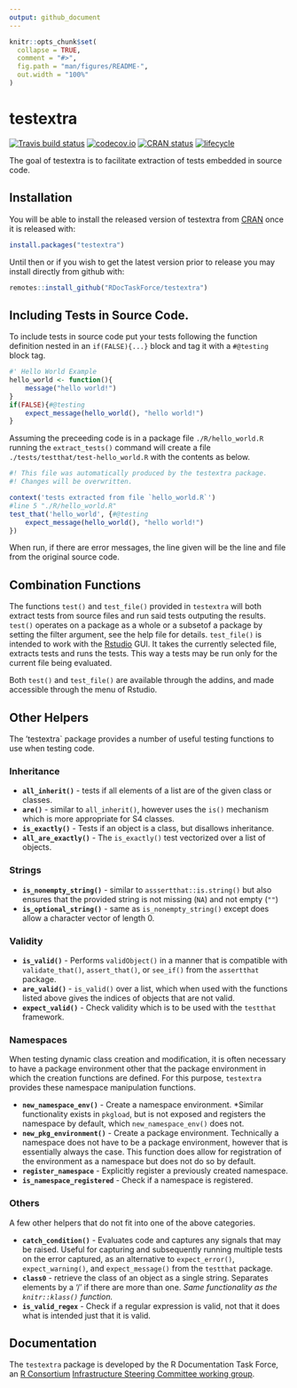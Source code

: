 ```yaml
---
output: github_document
---
```


<!-- README.md is generated from README.Rmd. Please edit that file -->

```r
knitr::opts_chunk$set(
  collapse = TRUE,
  comment = "#>",
  fig.path = "man/figures/README-",
  out.width = "100%"
)
```
# testextra
[![Travis build status](https://travis-ci.org/RDocTaskForce/testextra.svg?branch=master)](https://travis-ci.org/RDocTaskForce/testextra)
[![codecov.io](https://codecov.io/github/RDocTaskForce/testextra/coverage.svg?branch=master)](https://codecov.io/github/RDocTaskForce/testextra?branch=master)
[![CRAN status](https://www.r-pkg.org/badges/version/testextra)](https://cran.r-project.org/package=testextra)
[![lifecycle](https://img.shields.io/badge/lifecycle-experimental-orange.svg)](https://www.tidyverse.org/lifecycle/#experimental)

The goal of testextra is to facilitate extraction of tests embedded in source code.

## Installation

You will be able to install the released version of testextra from [CRAN](https://CRAN.R-project.org) once it is released with:

``` r
install.packages("testextra")
```

Until then or if you wish to get the latest version prior to release you may install directly from github with:

```r
remotes::install_github("RDocTaskForce/testextra")
```


## Including Tests in Source Code.

To include tests in source code put your tests following the function definition nested in an
`if(FALSE){...}` block and tag it with a `#@testing` block tag.

```r
#' Hello World Example
hello_world <- function(){
    message("hello world!")
}
if(FALSE){#@testing
    expect_message(hello_world(), "hello world!")
}
```

Assuming the preceeding code is in a package file `./R/hello_world.R` running the 
`extract_tests()` command will create a file `./tests/testthat/test-hello_world.R`
with the contents as below.

```r
#! This file was automatically produced by the testextra package.
#! Changes will be overwritten.

context('tests extracted from file `hello_world.R`')
#line 5 "./R/hello_world.R"
test_that('hello_world', {#@testing
    expect_message(hello_world(), "hello world!")
})
```

When run, if there are error messages, the line given will be the line and file 
from the original source code.

## Combination Functions

The functions `test()` and `test_file()` provided in `testextra` will both extract 
tests from source files and run said tests outputing the results.
`test()` operates on a package as a whole or a subsetof a package by setting the 
filter argument, see the help file for details.
`test_file()` is intended to work with the [Rstudio](http://rstudio.com) GUI.
It takes the currently selected file, extracts tests and runs the tests. 
This way a tests may be run only for the current file being evaluated.

Both `test()` and `test_file()` are available through the addins, and 
made accessible through the menu of Rstudio.

## Other Helpers

The 'testextra` package provides a number of useful testing functions to use
when testing code.

### Inheritance

* **`all_inherit()`** - tests if all elements of a list are of the given class or classes.
* **`are()`** - similar to `all_inherit()`, however uses the `is()` mechanism which is more
              appropriate for S4 classes.
* **`is_exactly()`** - Tests if an object is a class, but disallows inheritance. 
* **`all_are_exactly()`** - The `is_exactly()` test vectorized over a list of objects.

### Strings

* **`is_nonempty_string()`** - similar to `asssertthat::is.string()` but also ensures
                               that the provided string is not missing (`NA`) and not empty (`""`)
* **`is_optional_string()`** - same as `is_nonempty_string()` except does allow a character vector 
                               of length 0.
                               
### Validity

* **`is_valid()`** - Performs `validObject()` in a manner that is compatible with                  
                  `validate_that()`, `assert_that()`, or `see_if()` from the 
                  `assertthat` package.
* **`are_valid()`** - `is_valid()` over a list, which when used with the functions listed above
                    gives the indices of objects that are not valid.
* **`expect_valid()`** - Check validity which is to be used with the `testthat` framework.

### Namespaces

When testing dynamic class creation and modification, it is often necessary to have a 
package environment other that the package environment in which the creation functions
are defined.  For this purpose, `testextra` provides these namespace manipulation functions.

* **`new_namespace_env()`** - Create a namespace environment.
    *Similar functionality exists in `pkgload`, but is not exposed and registers the 
     namespace by default, which `new_namespace_env()` does not. 
* **`new_pkg_environment()`** - Create a package environment.  Technically a namespace
    does not have to be a package environment, however that is essentially always the case.
    This function does allow for registration of the environment as a namespace but does not
    do so by default.
* **`register_namespace`** - Explicitly register a previously created namespace.
* **`is_namespace_registered`** - Check if a namespace is registered.

### Others

A few other helpers that do not fit into one of the above categories.

* **`catch_condition()`** - Evaluates code and captures any signals that may be raised.
        Useful for capturing and subsequently running multiple tests on the error captured, 
        as an alternative to `expect_error()`, `expect_warning()`, and `expect_message()`
        from the `testthat` package. 
* **`class0`** - retrieve the class of an object as a single string.  Separates elements by a '/' 
        if there are more than one. *Same functionality as the `knitr::klass()` function.*
* **`is_valid_regex`** - Check if a regular expression is valid, not that it does what is intended
        just that it is valid.


## Documentation

The `testextra` package is developed by the R Documentation Task Force, an 
[R Consortium](https://www.r-consortium.org)
[Infrastructure Steering Committee working group](https://www.r-consortium.org/projects/isc-working-groups).
